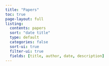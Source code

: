 ```yaml
---
title: "Papers"
toc: true
page-layout: full
listing:
  contents: papers
  sort: "date title"
  type: default
  categories: false
  sort-ui: true
  filter-ui: true
  fields: [title, author, date, description]
---
```

